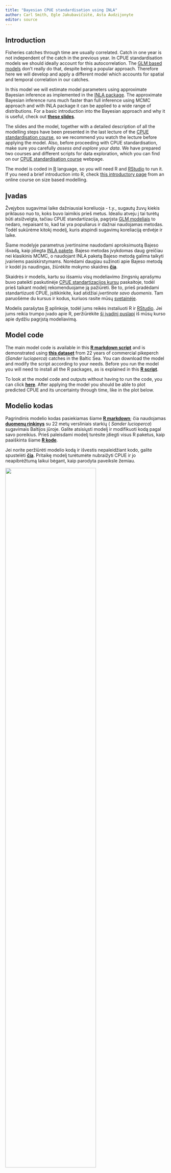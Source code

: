 ```yaml
---
title: "Bayesian CPUE standardisation using INLA"
author: Carl Smith, Egle Jakubavičiūtė, Asta Audzijonyte
editor: source
---
```


<!-- next para ------------------------------------------------------------- -->

::: {.content-visible when-profile="english"}

## Introduction

Fisheries catches through time are usually correlated. Catch in one year is not independent of the catch in the previous year. In CPUE standardisation models we should ideally account for this autocorrelation. The [GLM based models](GLM_standardisation.qmd) don't really do that, despite being a popular approach. Therefore here we will develop and apply a different model which accounts for spatial and temporal correlation in our catches. 

In this model we will estimate model parameters using approximate Bayesian inference as implemented in the [INLA package](https://www.r-inla.org/). The approximate Bayesian inference runs much faster than full inference using MCMC approach and with INLA package it can be applied to a wide range of distributions. For a basic introduction into the Bayesian approach and why it is useful, check out [**these slides**](resources/BayesianModels.pdf). 

The slides and the model, together with a detailed description of all the modelling steps have been presented in the last lecture of the [CPUE standardisation course](https://fishsizeproject.github.io/CPUEcourse/5-zander.html), so we recommend you watch the lecture before applying the model. Also, before proceeding with CPUE standardisation,  make sure you carefully *assess and explore your data*. We have prepared two courses and different scripts for data exploration, which you can find on our [CPUE standardisation course](https://fishsizeproject.github.io/CPUEcourse/) webpage.

The model is coded in [R](https://www.r-project.org/) language, so you will need R and [RStudio](https://www.rstudio.com/products/rstudio/) to run it. If you need a brief introduction into R, check [this introductory page](https://course.mizer.sizespectrum.org/prepare/install-tools.html) from an online course on size based modelling. 

:::

::: {.content-visible when-profile="lithuanian"}

## Įvadas

Žvejybos sugavimai laike dažniausiai koreliuoja - t.y., sugautų žuvų kiekis priklauso nuo to, koks buvo laimikis prieš metus. Idealiu atveju į tai turėtų būti atsižvelgta, tačiau CPUE standartizacija, pagrįsta [GLM modeliais](GLM_standardisation.qmd) to nedaro, nepaisant to, kad tai yra populiarus ir dažnai naudojamas metodas. Todėl sukūrėme kitokį modelį, kuris atspindi sugavimų koreliaciją erdvėje ir laike. 

Šiame modelyje parametrus įvertinsime naudodami aproksimuotą Bajeso išvadą, kaip įdiegta [INLA pakete](https://www.r-inla.org/). Bajeso metodas įvykdomas daug greičiau nei klasikinis MCMC, o naudojant INLA paketą Bajeso metodą galima taikyti įvairiems pasiskirstymams. Norėdami daugiau sužinoti apie Bajeso metodą ir kodėl jis naudingas, žiūrėkite mokymo skaidres [**čia**](resources/BayesianModels.pdf).

Skaidrės ir modelis, kartu su išsamiu visų modeliavimo žingsnių aprašymu buvo pateikti paskutinėje [CPUE standartizacijos kursų](https://fishsizeproject.github.io/CPUEcourse/5-zander.html) paskaitoje, todėl prieš taikant modelį rekomenduojame ją pažiūrėti. Be to, prieš pradėdami standartizuoti CPUE, įsitikinkite, kad atidžiai *įvertinote savo duomenis*. Tam paruošėme du kursus ir kodus, kuriuos rasite mūsų [svetainėje](https://fishsizeproject.github.io/CPUEcourse/). 

Modelis parašytas [R](https://www.r-project.org/) aplinkoje, todėl jums reikės instaliuoti R ir [RStudio](https://www.rstudio.com/products/rstudio/). Jei jums reikia trumpo įvado apie R, peržiūrėkite [šį įvadinį puslapį](https://course.mizer.sizespectrum.org/prepare/install-tools.html) iš mūsų kurso apie dydžiu pagrįstą modeliavimą. 

:::


<!-- next para ------------------------------------------------------------- -->

::: {.content-visible when-profile="english"}

## Model code

The main model code is available in this [**R markdown script**](scripts/BayesianINLA.zip) and is demonstrated using [**this dataset**](scripts/pikeperch.csv) from 22 years of commercial pikeperch (*Sander lucioperca*) catches in the Baltic Sea. You can download the model and modify the script according to your needs. Before you run the model you will need to install all the R packages, as is explained in this [**R script**](scripts/model_packages.R).

To look at the model code and outputs without having to run the code, you can click [**here**](resources/BayesianINLA.html). After applying the model you should be able to plot predicted CPUE and its uncertainty through time, like in the plot below. 

:::

::: {.content-visible when-profile="lithuanian"}

## Modelio kodas

Pagrindinis modelio kodas pasiekiamas šiame [**R markdown**](scripts/BayesianINLA.zip); čia naudojamas [**duomenų rinkinys**](scripts/pikeperch.csv) su 22 metų versliniais starkių ( *Sander lucioperca*) sugavimais Baltijos jūroje. Galite atsisiųsti modelį ir modifikuoti kodą pagal savo poreikius. Prieš paleisdami modelį turėsite įdiegti visus R paketus, kaip paaiškinta šiame [**R kode**](scripts/model_packages.R).

Jei norite peržiūrėti modelio kodą ir išvestis nepaleidžiant kodo, galite spustelėti [**čia**](resources/BayesianINLA.html). Pritaikę modelį turėtumėte nubraižyti CPUE ir jo neapibrėžtumą laikui bėgant, kaip parodyta paveiksle žemiau.


:::


![](images/cpue_inla.png){width="75%" fig-align="center"}

<!-- next para ------------------------------------------------------------- -->

::: {.content-visible when-profile="english"}

## Application of the model 

We are currently working on applying this model to CPUE standardisation of the [long term data set](https://www.sciencedirect.com/science/article/pii/S2352340922002013) from the Curonian Lagoon and Kaunas Water Reservoir in Lithuania. Stay tuned for more outputs. If you are interested to learn more, please contact us as *lydekaipaliepus@gamtc.lt*

:::


::: {.content-visible when-profile="lithuanian"}

## Modelio taikymas 

Šiuo metu dirbame su šio modelio pritaikymu [ilgalaikės stebėsenos duomenims](https://www.sciencedirect.com/science/article/pii/S2352340922002013) iš Kuršių ir Kauno marių. Jei norite daugiau sužinoti, sekite naujienas ar susisiekite su mumis *lydekaipaliepus@gamtc.lt*

:::

![](images/EffortCatchINLA.png){width="75%" fig-align="center"}
